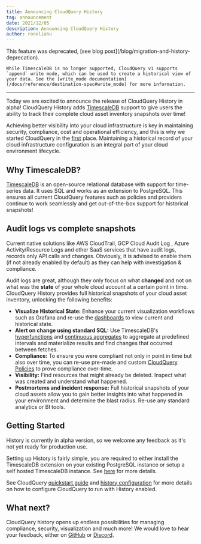 ```yaml
---
title: Announcing CloudQuery History
tag: announcement
date: 2021/12/05
description: Announcing CloudQuery History
author: roneliahu
---
```



<BlogHeader/>

<Callout type="warning">
    This feature was deprecated, [see blog post](/blog/migration-and-history-deprecation).

    While TimescaleDB is no longer supported, CloudQuery v1 supports `append` write mode, which can be used to create a historical view of your data. See the [write_mode documentation](/docs/reference/destination-spec#write_mode) for more information.
</Callout>

---

Today we are excited to announce the release of CloudQuery History in alpha! CloudQuery History adds [TimescaleDB](https://github.com/timescale/timescaledb) support to give users the ability to track their complete cloud asset inventory snapshots over time!

Achieving better visibility into your cloud infrastructure is key in maintaining security, compliance, cost and operational efficiency, and this is why we started CloudQuery in the [first](https://www.cloudquery.io/blog/announcing-cloudquery-seed-funding) place. Maintaining a historical record of your cloud infrastructure configuration is an integral part of your cloud environment lifecycle.

## Why TimescaleDB?

[TimescaleDB](https://www.timescale.com/) is an open-source relational database with support for time-series data. It uses SQL and works as an extension to PostgreSQL. This ensures all current CloudQuery features such as policies and providers continue to work seamlessly and get out-of-the-box support for historical snapshots!

## Audit logs vs complete snapshots

Current native solutions like AWS CloudTrail, GCP Cloud Audit Log , Azure Activity/Resource Logs and other SaaS services that have audit logs, records only API calls and changes. Obviously, it is advised to enable them (if not already enabled by default) as they can help with investigation & compliance.

Audit logs are great, although they only focus on what **changed** and not on what was the **state** of your whole cloud account at a certain point in time. CloudQuery History provides full historical snapshots of your cloud asset inventory, unlocking the following benefits:

- **Visualize Historical State:** Enhance your current visualization workflows such as Grafana and re-use the [dashboards](https://www.cloudquery.io/blog/open-source-cloud-asset-inventory-with-cloudquery-and-grafana) to view current and historical state.
- **Alert on change using standard SQL:** Use TimescaleDB's [hyperfunctions](https://docs.timescale.com/api/latest/hyperfunctions/) and [continuous aggregates](https://docs.timescale.com/timescaledb/latest/how-to-guides/continuous-aggregates/) to aggregate at predefined intervals and materialize results and find changes that occurred between fetches.
- **Compliance:** To ensure you were compliant not only in point in time but also over time, you can re-use pre-made and custom [CloudQuery Policies](/docs/core-concepts/policies) to prove compliance over-time.
- **Visibility:** Find resources that might already be deleted. Inspect what was created and understand what happened.
- **Postmortems and incident response:** Full historical snapshots of your cloud assets allow you to gain better insights into what happened in your environment and determine the blast radius. Re-use any standard analytics or BI tools.

## Getting Started

History is currently in alpha version, so we welcome any feedback as it's not yet ready for production use.

Setting up History is fairly simple, you are required to either install the TimescaleDB extension on your existing PostgreSQL instance or setup a self hosted TimescaleDB instance. See [here](https://docs.timescale.com/timescaledb/latest/how-to-guides/install-timescaledb/self-hosted/) for more details.

See CloudQuery [quickstart guide](/docs/quickstart) and [history configuration](/docs) for more details on how to configure CloudQuery to run with History enabled.

## What next?

CloudQuery history opens up endless possibilities for managing compliance, security, visualization and much more! We would love to hear your feedback, either on [GitHub](https://github.com/cloudquery/cloudquery) or [Discord](https://www.cloudquery.io/discord).
